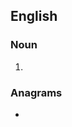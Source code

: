 {{also|Stoics}}
==English==

===Noun===
{{head|en|noun form}}

# {{plural of|stoic|lang=en}}

===Anagrams===
* {{anagrams|en|a=ciosst|Sciots}}